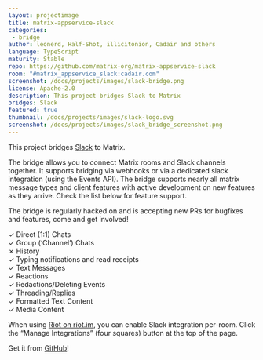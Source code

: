 ```yaml
---
layout: projectimage
title: matrix-appservice-slack
categories: 
 - bridge
author: leonerd, Half-Shot, illicitonion, Cadair and others
language: TypeScript
maturity: Stable
repo: https://github.com/matrix-org/matrix-appservice-slack
room: "#matrix_appservice_slack:cadair.com"
screenshot: /docs/projects/images/slack-bridge.png
license: Apache-2.0
description: This project bridges Slack to Matrix
bridges: Slack
featured: true
thumbnail: /docs/projects/images/slack-logo.svg
screenshot: /docs/projects/images/slack_bridge_screenshot.png
---
```


This project bridges [Slack](https://slack.com) to Matrix.

The bridge allows you to connect Matrix rooms and Slack channels together. It supports bridging via webhooks or via a
dedicated slack integration (using the Events API). The bridge supports nearly all matrix message types and client features
with active development on new features as they arrive. Check the list below for feature support.

The bridge is regularly hacked on and is accepting new PRs for bugfixes and features, come and get involved!

✓ Direct (1:1) Chats  
✓ Group (‘Channel’) Chats  
✗ History  
✓ Typing notifications and read receipts  
✓ Text Messages  
✓ Reactions  
✓ Redactions/Deleting Events  
✓ Threading/Replies  
✓ Formatted Text Content  
✓ Media Content  

When using [Riot on riot.im](https://riot.im/app/), you can enable Slack integration per-room. Click the “Manage Integrations” (four squares) button at the top of the page.

Get it from [GitHub](https://github.com/matrix-org/matrix-appservice-slack)!
